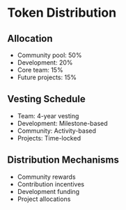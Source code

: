 # Token Distribution

## Allocation

- Community pool: 50%
- Development: 20%
- Core team: 15%
- Future projects: 15%

## Vesting Schedule

- Team: 4-year vesting
- Development: Milestone-based
- Community: Activity-based
- Projects: Time-locked

## Distribution Mechanisms

- Community rewards
- Contribution incentives
- Development funding
- Project allocations
